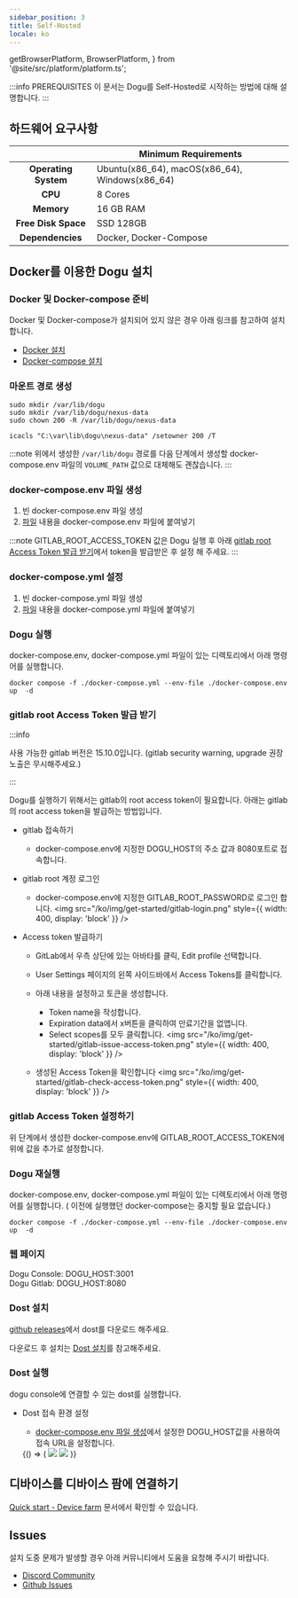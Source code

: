 ```yaml
---
sidebar_position: 3
title: Self-Hosted
locale: ko
---
```


  getBrowserPlatform,
  BrowserPlatform,
} from '@site/src/platform/platform.ts';



:::info PREREQUISITES
이 문서는 Dogu를 Self-Hosted로 시작하는 방법에 대해 설명합니다.
:::

## 하드웨어 요구사항

|                          | Minimum Requirements                           |
| :----------------------: | ---------------------------------------------- |
| <b>Operating System</b>  | Ubuntu(x86_64), macOS(x86_64), Windows(x86_64) |
|       <b> CPU </b>       | 8 Cores                                        |
|     <b> Memory </b>      | 16 GB RAM                                      |
| <b> Free Disk Space </b> | SSD 128GB                                      |
|  <b> Dependencies </b>   | Docker, Docker-Compose                         |

## Docker를 이용한 Dogu 설치

### Docker 및 Docker-compose 준비

Docker 및 Docker-compose가 설치되어 있지 않은 경우 아래 링크를 참고하여 설치합니다.

- [Docker 설치](https://docs.docker.com/engine/install/)
- [Docker-compose 설치](https://docs.docker.com/compose/install/)

### 마운트 경로 생성

<Tabs groupId="os" defaultValue="linux">
<TabItem value="linux" label="Linux" default>

```
sudo mkdir /var/lib/dogu
sudo mkdir /var/lib/dogu/nexus-data
sudo chown 200 -R /var/lib/dogu/nexus-data
```

</TabItem>

<TabItem value="windows" label="Windows">

```
icacls "C:\var\lib\dogu\nexus-data" /setowner 200 /T
```

</TabItem>
</Tabs>

:::note
위에서 생성한 `/var/lib/dogu` 경로를
다음 단계에서 생성할 docker-compose.env 파일의 `VOLUME_PATH` 값으로 대체해도 괜찮습니다.
:::

### docker-compose.env 파일 생성

1. 빈 docker-compose.env 파일 생성
2. [파일](https://github.com/dogu-team/dogu/blob/main/docker-compose.env) 내용을 docker-compose.env 파일에 붙여넣기

:::note
GITLAB_ROOT_ACCESS_TOKEN 값은 Dogu 실행 후 아래 [gitlab root Access Token 발급 받기](/self-hosted/get-started#gitlab-root-access-token-발급-받기)에서 token을 발급받은 후 설정 해 주세요.
:::

### docker-compose.yml 설정

1. 빈 docker-compose.yml 파일 생성
2. [파일](https://github.com/dogu-team/dogu/blob/main/docker-compose.yml) 내용을 docker-compose.yml 파일에 붙여넣기

### Dogu 실행

docker-compose.env, docker-compose.yml 파일이 있는 디렉토리에서 아래 명령어를 실행합니다.

```
docker compose -f ./docker-compose.yml --env-file ./docker-compose.env up  -d
```

### gitlab root Access Token 발급 받기

:::info

사용 가능한 gitlab 버전은 15.10.0입니다. (gitlab security warning, upgrade 권장 노출은 무시해주세요.)

:::

Dogu를 실행하기 위해서는 gitlab의 root access token이 필요합니다.
아래는 gitlab의 root access token을 발급하는 방법입니다.

- gitlab 접속하기
  - docker-compose.env에 지정한 DOGU_HOST의 주소 값과 8080포트로 접속합니다.
- gitlab root 계정 로그인

  - docker-compose.env에 지정한 GITLAB_ROOT_PASSWORD로 로그인 합니다.
    <img
      src="/ko/img/get-started/gitlab-login.png"
      style={{ width: 400, display: 'block' }}
    />

- Access token 발급하기

  - GitLab에서 우측 상단에 있는 아바타를 클릭, Edit profile 선택합니다.
  - User Settings 페이지의 왼쪽 사이드바에서 Access Tokens를 클릭합니다.
  - 아래 내용을 설정하고 토큰을 생성합니다.

    - Token name을 작성합니다.
    - Expiration data에서 x버튼을 클릭하여 만료기간을 없앱니다.
    - Select scopes를 모두 클릭합니다.
      <img
        src="/ko/img/get-started/gitlab-issue-access-token.png"
        style={{ width: 400, display: 'block' }}
      />

  - 생성된 Access Token을 확인합니다
    <img
      src="/ko/img/get-started/gitlab-check-access-token.png"
      style={{ width: 400, display: 'block' }}
    />

### gitlab Access Token 설정하기

위 단계에서 생성한 docker-compose.env에 GITLAB_ROOT_ACCESS_TOKEN에 위에 값을 추가로 설정합니다.

### Dogu 재실행

docker-compose.env, docker-compose.yml 파일이 있는 디렉토리에서 아래 명령어를 실행합니다. ( 이전에 실행했던 docker-compose는 중지할 필요 없습니다.)

```
docker compose -f ./docker-compose.yml --env-file ./docker-compose.env up  -d
```

### 웹 페이지

Dogu Console: DOGU_HOST:3001  
Dogu Gitlab: DOGU_HOST:8080

### Dost 설치

[github releases](https://github.com/dogu-team/dogu/releases?q=dost&expanded=true)에서 dost를 다운로드 해주세요.

다운로드 후 설치는 [Dost 설치](/device-farm/host/get-started#설치)를 참고해주세요.

### Dost 실행

dogu console에 연결할 수 있는 dost를 실행합니다.

- Dost 접속 환경 설정

  - [docker-compose.env 파일 생성](/self-hosted/get-started#docker-composeenv-파일-생성)에서 설정한 DOGU_HOST값을 사용하여 접속 URL을 설정합니다.

  <BrowserOnly>
    {() => (
      <Tabs groupId="os" defaultValue={getBrowserPlatform('windows')}>
        <TabItem value="windows" label="Windows" default>
          <img src={dost_windows_api_url_input} style={{ width: 600 }} />
        </TabItem>
        <TabItem value="macos" label="macOS">
          <img src={dost_macos_api_url_input} style={{ width: 600 }} />
        </TabItem>
      </Tabs>
    )}
  </BrowserOnly>

## 디바이스를 디바이스 팜에 연결하기

[Quick start - Device farm](/get-started/tutorial/device-farm) 문서에서 확인할 수 있습니다.

## Issues

설치 도중 문제가 발생할 경우 아래 커뮤니티에서 도움을 요청해 주시기 바랍니다.

- [Discord Community](https://discord.com/invite/bVycd6Tu9g)
- [Github Issues](https://github.com/dogu-team/dogu/issues)
